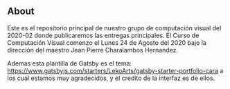 ## About

Este es el repositorio principal de nuestro grupo de computación visual del 2020-02 donde publicaremos las entregas principales.
El Curso de Computación Visual comenzo el Lunes 24 de Agosto del 2020 bajo la dirección del maestro Jean Pierre Charalambos Hernandez. 

Ademas esta plantilla de Gatsby es el tema: https://www.gatsbyjs.com/starters/LekoArts/gatsby-starter-portfolio-cara a los cual estamos muy agradecidos,
y el credito de la interfaz es de ellos. 